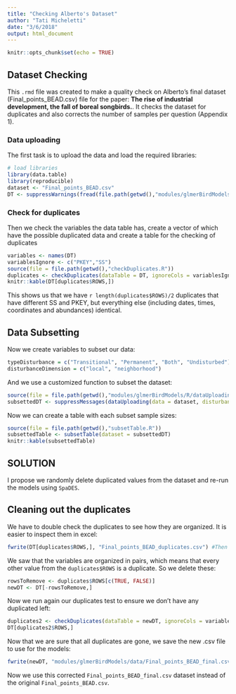 ```yaml
---
title: "Checking Alberto's Dataset"
author: "Tati Micheletti"
date: "3/6/2018"
output: html_document
---
```


```r
knitr::opts_chunk$set(echo = TRUE)
```

## Dataset Checking

This `.rmd` file was created to make a quality check on Alberto's final dataset (Final_points_BEAD.csv) file for the paper: **The rise of industrial development, the fall of boreal songbirds.**. It checks the dataset for duplicates and also corrects the number of samples per question (Appendix 1).

### Data uploading

The first task is to upload the data and load the required libraries:
```r

# load libraries
library(data.table)
library(reproducible)
dataset <- "Final_points_BEAD.csv"
DT <- suppressWarnings(fread(file.path(getwd(),"modules/glmerBirdModels/data", dataset)))
```

### Check for duplicates
Then we check the variables the data table has, create a vector of which have the possible duplicated data and create a table for the checking of duplicates
```r
variables <- names(DT)
variablesIgnore <- c("PKEY","SS")
source(file = file.path(getwd(),"checkDuplicates.R"))
duplicates <- checkDuplicates(dataTable = DT, ignoreCols = variablesIgnore)
knitr::kable(DT[duplicates$ROWS,])
```

This shows us that we have `r length(duplicates$ROWS)/2` duplicates that have different SS and PKEY, but everything else (including dates, times, coordinates and abundances) identical.

## Data Subsetting

Now we create variables to subset our data:
```r
typeDisturbance = c("Transitional", "Permanent", "Both", "Undisturbed")
disturbanceDimension = c("local", "neighborhood")
```

And we use a customized function to subset the dataset:
```r
source(file = file.path(getwd(),"modules/glmerBirdModels/R/dataUploading.R"))
subsettedDT <- suppressMessages(dataUploading(data = dataset, disturbanceDimension = disturbanceDimension, typeDisturbance = typeDisturbance))
```

Now we can create a table with each subset sample sizes:
```r
source(file = file.path(getwd(),"subsetTable.R"))
subsettedTable <- subsetTable(dataset = subsettedDT)
knitr::kable(subsettedTable)
```

## SOLUTION

I propose we randomly delete duplicated values from the dataset and re-run the models using `SpaDES`.

## Cleaning out the duplicates

We have to double check the duplicates to see how they are organized. It is easier to inspect them in excel:
``` r
fwrite(DT[duplicates$ROWS,], "Final_points_BEAD_duplicates.csv") #Then we open the excel file
```

We saw that the variables are organized in pairs, which means that every other value from the `duplicates$ROWS` is a duplicate. So we delete these:
``` r
rowsToRemove <- duplicates$ROWS[c(TRUE, FALSE)]
newDT <- DT[-rowsToRemove,]
```

Now we run again our duplicates test to ensure we don't have any duplicated left:
```r
duplicates2 <- checkDuplicates(dataTable = newDT, ignoreCols = variablesIgnore)
DT[duplicates2$ROWS,]
```

Now that we are sure that all duplicates are gone, we save the new .csv file to use for the models:
``` r
fwrite(newDT, "modules/glmerBirdModels/data/Final_points_BEAD_final.csv")
```

Now we use this corrected `Final_points_BEAD_final.csv` dataset instead of the original `Final_points_BEAD.csv`.  


